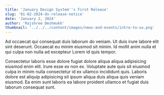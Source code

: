 ```yaml
---
title: 'January Design System''s First Release'
slug: '01-02-2024-ds-release-notice'
date: 'January 2, 2024'
author: 'Rajshree Deshmukh'
thumbnail: '../../../content/images/news-and-events/intro-to-ux.png'
---
```


Ad occaecat qui consequat duis laborum do veniam. Ut duis irure labore elit sint deserunt. Occaecat eu minim eiusmod sit minim. Id mollit anim nulla et qui culpa non nulla ad excepteur Lorem id quis tempor.

Consectetur laboris esse dolore fugiat dolore aliqua aliqua adipisicing eiusmod enim elit. Irure esse ex non ex. Voluptate aute quis sit eiusmod culpa in minim nulla consectetur id ex ullamco incididunt quis. Laboris dolore est aliquip adipisicing sit ipsum aliqua duis aliqua quis veniam eiusmod. Ea enim sunt laboris ea labore proident ullamco et fugiat duis laborum consequat sunt.



